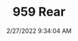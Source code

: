---
width: 2000
height: 1443
title: 959 Rear
description: The backend of a black Porsche 959
date: 2/27/2022 9:34:04 AM
cameraMake: Sony
cameraModel: ILCE-7M3
lens: FE 85mm F1.4 GM
settingsfStop: f/1.4
settingsISO: ISO 100
settingsShutter: 1/1250
settingsFocalLength: 85 mm
---